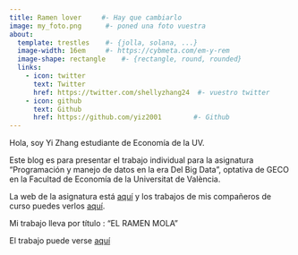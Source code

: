 ---
title: Ramen lover     #- Hay que cambiarlo
image: my_foto.png      #- poned una foto vuestra
about:
  template: trestles    #- {jolla, solana, ...}
  image-width: 16em     #- https://cybmeta.com/em-y-rem
  image-shape: rectangle    #- {rectangle, round, rounded}
  links:
    - icon: twitter
      text: Twitter
      href: https://twitter.com/shellyzhang24  #- vuestro twitter
    - icon: github
      text: Github
      href: https://github.com/yiz2001        #- Github
---
        
Hola, soy Yi Zhang estudiante de Economía de la UV.
      
Este blog es para presentar el trabajo individual para la asignatura "Programación y manejo de datos en la era Del Big Data", optativa de GECO en la Facultad de Economía de la Universitat de València.

La web de la asignatura está [aquí](https://perezp44.github.io/intro-ds-22-23-web/){target="_blank"} y los trabajos de mis compañeros de curso puedes verlos [aquí](https://perezp44.github.io/intro-ds-22-23-web/07-trabajos_2022-23.html){target="_blank"}.

Mi trabajo lleva por título : "EL RAMEN MOLA"


El trabajo puede verse [aquí](my_trabajo_BigData.html)